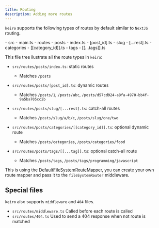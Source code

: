 ```yaml
---
title: Routing
description: Adding more routes
---
```


`keiro` supports the following types of routes by default similar to `NextJS` routing.


<FileTree>
- src
  - main.ts
  - routes
    - posts
      - index.ts
      - [post_id].ts
      - slug
        - [...rest].ts
      - categories
        - [[category_id]].ts
      - tags
        - [[...tags]].ts
</FileTree>

This file tree ilustrate all the route types in `keiro`:

- `src/routes/posts/index.ts`: static routes
    - Matches `/posts`

- `src/routes/posts/[post_id].ts`: dynamic routes
    - Matches `/posts/1`, `/posts/abc`, `/posts/d57cd924-a8fa-4970-bb4f-9a5ba705cc2b`

- `src/routes/posts/slug/[...rest].ts`: catch-all routes
    - Matches `/posts/slug/a/b/c`, `/posts/slug/one/two`

- `src/routes/posts/categories/[[category_id]].ts`: optional dynamic route
    - Matches `/posts/categories`, `/posts/categories/food`

- `src/routes/posts/tags/[[...tag]].ts`: optional catch-all route
    - Matches `/posts/tags`, `/posts/tags/programming/javascript`

This is using the [DefaultFileSystemRouteMapper](https://github.com/Neo-Ciber94/keiro/blob/main/packages/keiro/src/routing/fileSystemRouteMapper.ts), you can create your own route mapper
and pass it to the `fileSystemRouter` middleware.

## Special files

`keiro` also supports `middleware` and `404` files.

- `src/routes/middleware.ts` Called before each route is called
- `src/routes/404.ts` Used to send a 404 response when not route is matched